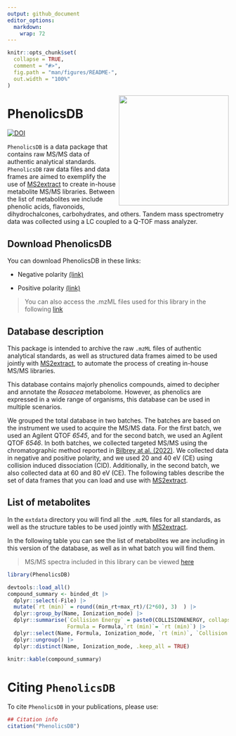 ```yaml
---
output: github_document
editor_options: 
  markdown: 
    wrap: 72
---
```


<!-- README.md is generated from README.Rmd. Please edit that file -->

```r
knitr::opts_chunk$set(
  collapse = TRUE,
  comment = "#>",
  fig.path = "man/figures/README-",
  out.width = "100%"
)
```

<img src="man/figures/PhenolicsDB.png" align="right" height="250" style="float:right; height:250px;"/>

# PhenolicsDB

<!-- badges: start -->

<!-- Zenodo badge -->

[![DOI](https://zenodo.org/badge/676239711.svg)](https://zenodo.org/badge/latestdoi/676239711)

<!-- badges: end -->

`PhenolicsDB` is a data package that contains raw MS/MS data of
authentic analytical standards. `PhenolicsDB` raw data files and data
frames are aimed to exemplify the use of
[MS2extract](https://cooperstonelab.github.io/MS2extract/) to create
in-house metabolite MS/MS libraries. Between the list of metabolites we
include phenolic acids, flavonoids, dihydrochalcones, carbohydrates, and
others. Tandem mass spectrometry data was collected using a LC coupled
to a Q-TOF mass analyzer.

## Download PhenolicsDB

You can download PhenolicsDB in these links:

-   Negative polarity
    [(link)](https://github.com/CooperstoneLab/PhenolicsDB/blob/main/inst/extdata/PhenolicsDB/msp/PhenolicsDB_neg.msp)

-   Positive polarity
    [(link)](https://github.com/CooperstoneLab/PhenolicsDB/blob/main/inst/extdata/PhenolicsDB/msp/PhenolicsDB_pos.msp)

> You can also access the .mzML files used for this library in the
> following
> [link](https://github.com/CooperstoneLab/PhenolicsDB/tree/main/inst/extdata/mzML)

## Database description

This package is intended to archive the raw `.mzML` files of authentic
analytical standards, as well as structured data frames aimed to be used
jointly with [MS2extract](https://cooperstonelab.github.io/MS2extract/),
to automate the process of creating in-house MS/MS libraries.

This database contains majorly phenolics compounds, aimed to decipher
and annotate the *Rosacea* metabolome. However, as phenolics are
expressed in a wide range of organisms, this database can be used in
multiple scenarios.

We grouped the total database in two batches. The batches are based on
the instrument we used to acquire the MS/MS data. For the first batch,
we used an Agilent QTOF *6545*, and for the second batch, we used an
Agilent QTOF *6546*. In both batches, we collected targeted MS/MS using
the chromatographic method reported in [Bilbrey at al.
(2022)](https://nph.onlinelibrary.wiley.com/doi/full/10.1111/nph.17693).
We collected data in negative and positive polarity, and we used 20 and
40 eV (CE) using collision induced dissociation (CID). Additionally, in
the second batch, we also collected data at 60 and 80 eV (CE). The
following tables describe the set of data frames that you can load and
use with [MS2extract](https://cooperstonelab.github.io/MS2extract/).

## List of metabolites

In the `extdata` directory you will find all the `.mzML` files for all
standards, as well as the structure tables to be used jointly with
[MS2extract](https://cooperstonelab.github.io/MS2extract/).

In the following table you can see the list of metabolites we are
including in this version of the database, as well as in what batch you
will find them.

> MS/MS spectra included in this library can be viewed
> [here](https://github.com/CooperstoneLab/PhenolicsDB/tree/main/inst/extdata/extra_doc/spectra_visualizer_ignore.md)

```r
library(PhenolicsDB)

```

```r
devtools::load_all()
compound_summary <- binded_dt |> 
  dplyr::select(-File) |>
  mutate(`rt (min)` = round((min_rt+max_rt)/(2*60), 3)  ) |> 
  dplyr::group_by(Name, Ionization_mode) |> 
  dplyr::summarise(`Collision Energy` = paste0(COLLISIONENERGY, collapse = ", "),
                   Formula = Formula,`rt (min)`= `rt (min)`) |> 
  dplyr::select(Name, Formula, Ionization_mode, `rt (min)`, `Collision Energy`) |> 
  dplyr::ungroup() |> 
  dplyr::distinct(Name, Ionization_mode, .keep_all = TRUE)

knitr::kable(compound_summary)
```

# Citing `PhenolicsDB`

To cite `PhenolicsDB` in your publications, please use:

```r
## Citation info
citation("PhenolicsDB")
```
